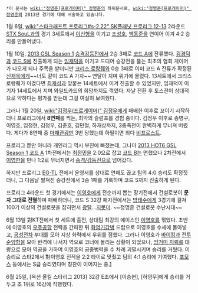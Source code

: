  *이 문서는 [[wiki:"정명훈(프로게이머)" 정명훈]]의 하위문서로, [[wiki:"정명훈(프로게이머)" 정명훈]]의 2013년 경기에 대해 서술하고 있습니다.

1월 6일, [[wiki:"스타크래프트 프로리그#s-2.22" SK플래닛 프로리그 12-13]] 2라운드 [[STX SouL]]과의 경기 3세트에서 [[이신형]]을 이기고 [[조성호]], [[백동준]]을 연이어 이겨 4:2 승리를 만들어냈다.

1월 10일, [[2013 GSL Season 1]] [[승격강등전]]에서 2승 3패로 [[코드 A]]에 잔류했다. [[김경덕]]과 [[코드 S]]에 진출하게 되는 [[임재덕]]을 이기고 드디어 승강전을 뚫는 최초의 협회 게이머가 나오게 되나 주목을 받더니만 [[크리스 로랑줴]]와 0승 3패로 이미 코드 A 잔류가 확정된 [[신재욱]]에게~~너도 같이 코드 A 가자~~ 연달아 지며 위기에 몰렸다. 13세트에서 크리스 로랑줴가 이겼다면 [[최재성]]과 맞붙는 14세트에서 이겨 진출할 수 있었지만, 임재덕이 이기자 14세트에서 지며 와일드카드의 희망까지도 꺾였다. 자날 전환 후 토스전이 상대적으로 약하다는 평가를 받는데 그걸 여실히 보여줬다.

그러나 1월 20일, [[wiki:"김정우(프로게이머)" 김정우]]에게 패배한 이후로 꼬이기 시작하더니 프로리그에서 '''8연패'''를 찍는, 최악의 슬럼프를 경험 중이다. 김정우 이후로 송병구, 이영호, 임정현, 김정우, 김준호, 김민철, 하재상까지, 3종족전이 완벽하게 무너져 버렸다. 게다가 8연패 중 [[마패관광]]만 3번 당했는데 하필이면 죄다 [[비프로스트]].

프로리그 뿐만 아니라 개인리그 역시 부진에 빠졌는데, 그나마 [[2013 HOT6 GSL Season 1]] [[코드 A]] 1차전에서는 [[최정민]]을 2:0으로 잡고 [[코드 B]]는 면했으나 2차전에서 [[이영한]]을 만나 1:2로 무너지면서 [[승격/강등전]]으로 넘어갔다.

하지만 프로리그 [[EG-TL]] 전에서 윤영서를 상대로 연패도 끊고 팀의 4:0 승리도 확정짓더니, 그 다음날 펼쳐진 승강전에서 3승 1패를 기록하며 코드 S까지 진출하게 된다.

프로리그 4라운드 첫 경기에서는 [[이영호]]에게 전순까지 뽑는 장기전에서 건설로봇이 '''문자 그대로 전멸'''하며 패배하더니, 코드 S 32강 패자전에서는 [[방태수]]에게 3경기에 걸쳐 100기 이상의 건설로봇을 잡히면서 [[광탈]]...[[지못미]]. ~~정명훈 건설로봇 수난시대~~

6월 13일 對KT전에서 첫 세트에 출전, 상대팀 최강의 에이스인 [[이영호]]를 꺾었다. 초반에 이영호의 [[우주공항]] 전략을 간파한 뒤 [[화염기갑병]] 드랍으로 이영호를 수세에 몰아넣고, [[공성전차]] 부대를 모아 지상 화력에서 우위를 점했다. 그러나 이영호가 [[바이킹]]과 [[전투순양함]]을 모아 반격에 나서자 역으로 코너에 몰리는 상황이 되었으나, [[땅거미 지뢰]]를 대량으로 모아 역공을 가하여 이영호의 공중병력을 수 차례 괴멸시키며 승리를 거뒀다. 이 승리로 스타2에서 對이영호 전적을 2:2 타이로 맞췄고 팀의 4:1 승리에 기여했다. [[포모스]] 등에서는 S급 승리였다며 칭찬이 이어지는 중.[http://www.fomos.kr/board/board.php?mode=read&keyno=133226&db=news]

6월 25일, [옥션 올킬 스타리그 2013] 32강 E조에서 [이승현], [허영무]에게 승리를 거두고 조 1위로 16강에 직행했다.
